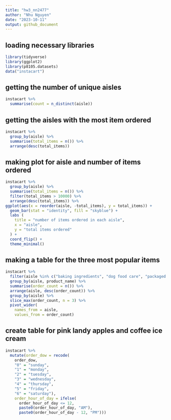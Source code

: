 ```yaml
---
title: "hw3_nn2477"
author: "Nhu Nguyen"
date: "2023-10-11"
output: github_document
---
```

## loading necessary libraries 
```r
library(tidyverse)
library(ggplot2)
library(p8105.datasets)
data("instacart")
```

## getting the number of unique aisles
```r
instacart %>% 
  summarise(count = n_distinct(aisle))
```

## getting the aisles with the most item ordered
```r
instacart %>% 
  group_by(aisle) %>% 
  summarise(total_items = n()) %>% 
  arrange(desc(total_items))
```

## making plot for aisle and number of items ordered 

```r
instacart %>% 
  group_by(aisle) %>% 
  summarise(total_items = n()) %>% 
  filter(total_items > 10000) %>% 
  arrange(desc(total_items)) %>% 
ggplot(aes(x = reorder(aisle, -total_items), y = total_items)) +
  geom_bar(stat = "identity", fill = "skyblue") + 
  labs (
    title = "number of items ordered in each aisle", 
    x = "aisle",
    y = "total items ordered"
  ) + 
  coord_flip() + 
  theme_minimal()
```

## making a table for the three most popular items 

```r
instacart %>% 
  filter(aisle %in% c("baking ingredients", "dog food care", "packaged vegetables fruits")) %>% 
  group_by(aisle, product_name) %>% 
  summarise(order_count = n()) %>% 
  arrange(aisle, desc(order_count)) %>% 
  group_by(aisle) %>% 
  slice_max(order_count, n = 3) %>% 
  pivot_wider(
    names_from = aisle,
    values_from = order_count)
```

## create table for pink landy apples and coffee ice cream 
```r
instacart %>% 
  mutate(order_dow = recode(
    order_dow,
    "0" = "sunday",
    "1" = "monday",
    "2" = "tuesday",
    "3" = "wednesday",
    "4" = "thursday",
    "5" = "friday",
    "6" = "saturday"), 
    order_hour_of_day = ifelse(
      order_hour_of_day <= 12, 
      paste0(order_hour_of_day, "AM"),
      paste0(order_hour_of_day - 12, "PM")))
    
```

